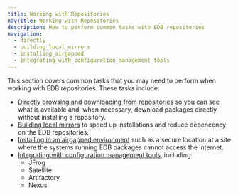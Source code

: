 ```yaml
---
title: Working with Repositories
navTitle: Working with Repositories
description: How to perform common tasks with EDB repositories
navigation:
  - directly
  - building_local_mirrors
  - installing_airgapped
  - integrating_with_configuration_management_tools
---
```


This section covers common tasks that you may need to perform when working with EDB repositories. These tasks include:

* [Directly browsing and downloading from repositories](directly) so you can see what is available and, when necessary, download packages directly without installing a repository.
* [Building local mirrors](building_local_mirrors) to speed up installations and reduce depencency on the EDB repositories.
* [Installing in an airgapped environment](installing_airgapped) such as a secure location at a  site where the systems running EDB packages cannot access the internet.
* [Integrating with configuration management tools](integrating), including:
  * JFrog
  * Satellite
  * Artifactory
  * Nexus

<br/>
<br/>

